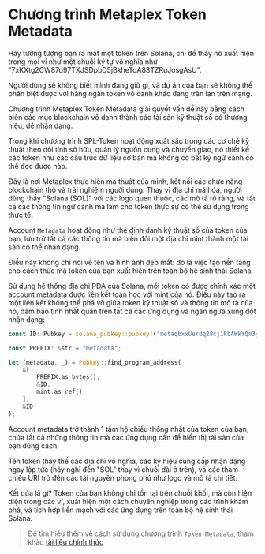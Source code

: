 
# Chương trình Metaplex Token Metadata

Hãy tưởng tượng bạn ra mắt một token trên Solana, chỉ để thấy nó xuất hiện trong mọi ví như một chuỗi ký tự vô nghĩa như "7xKXtg2CW87d97TXJSDpbD5jBkheTqA83TZRuJosgAsU".

Người dùng sẽ không biết mình đang giữ gì, và dự án của bạn sẽ không thể phân biệt được với hàng ngàn token vô danh khác đang tràn lan trên mạng.

Chương trình Metaplex Token Metadata giải quyết vấn đề này bằng cách biến các mục blockchain vô danh thành các tài sản kỹ thuật số có thương hiệu, dễ nhận dạng.

Trong khi chương trình SPL-Token hoạt động xuất sắc trong các cơ chế kỹ thuật theo dõi tính sở hữu, quản lý nguồn cung và chuyển giao, nó thiết kế các token như các cấu trúc dữ liệu cơ bản mà không có bất kỳ ngữ cảnh có thể đọc được nào.

Đây là nơi Metaplex thực hiện ma thuật của mình, kết nối các chức năng blockchain thô và trải nghiệm người dùng. Thay vì địa chỉ mã hóa, người dùng thấy "Solana (SOL)" với các logo quen thuộc, các mô tả rõ ràng, và tất cả các thông tin ngữ cảnh mà làm cho token thực sự có thể sử dụng trong thực tế.

<ArticleSection name="Metadata Account" id="metadata-account" level="h2" />

Account `Metadata` hoạt động như thẻ định danh kỹ thuật số của token của bạn, lưu trữ tất cả các thông tin mà biến đổi một địa chỉ mint thành một tài sản có thể nhận dạng.

Điều này không chỉ nói về tên và hình ảnh đẹp mắt: đó là việc tạo nền tảng cho cách thức mà token của bạn xuất hiện trên toàn bộ hệ sinh thái Solana.

Sử dụng hệ thống địa chỉ PDA của Solana, mỗi token có được chính xác một account metadata được liên kết toán học với mint của nó. Điều này tạo ra một liên kết không thể phá vỡ giữa token kỹ thuật số và thông tin mô tả của nó, đảm bảo tính nhất quán trên tất cả các ứng dụng và ngăn ngừa xung đột nhận dạng:

```rust
const ID: Pubkey = solana_pubkey::pubkey!("metaqbxxUerdq28cj1RbAWkYQm3ybzjb6a8bt518x1s");

const PREFIX: &str = "metadata";

let (metadata, _) = Pubkey::find_program_address(
    &[
        PREFIX.as_bytes(), 
        &ID, 
        mint.as_ref()
    ], 
    &ID  
);
```

Account metadata trở thành 1 tấm hộ chiếu thống nhất của token của bạn, chứa tất cả những thông tin mà các ứng dụng cần để hiển thị tài sản của bạn đúng cách.

Tên token thay thế các địa chỉ vô nghĩa, các ký hiệu cung cấp nhận dạng ngay lập tức (hãy nghĩ đến "SOL" thay vì chuỗi dài ở trên), và các tham chiếu URI trỏ đến các tài nguyên phong phú như logo và mô tả chi tiết.

Kết qủa là gì? Token của bạn không chỉ tồn tại trên chuỗi khối, mà còn hiện diện trong các ví, xuất hiện một cách chuyên nghiệp trong các trình khám phá, và tích hợp liền mạch với các ứng dụng trên toàn bộ hệ sinh thái Solana.


> Để tìm hiểu thêm về cách sử dụng chương trình `Token Metadata`, tham khảo [tài liệu chính thức](https://developers.metaplex.com/token-metadata)